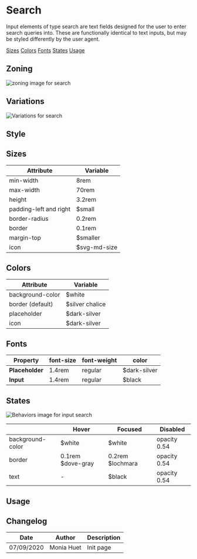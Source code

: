 
<Meta title="Guidelines|Components/Input-Search" />

# Search

Input elements of type search are text fields designed for the user to enter search queries into.
These are functionally identical to text inputs, but may be styled differently by the user agent.

<Story id="components-form--search" />

<Row>
	<Col centered="all">
		<a href="#sizes">Sizes</a>
	</Col>
	<Col centered="all">
		<a href="#colors">Colors</a>
	</Col>
	<Col centered="all">
		<a href="#fonts">Fonts</a>
	</Col>
	<Col centered="all">
		<a href="#states">States</a>
	</Col>
		<Col centered="all">
		<a href="#usage">Usage</a>
	</Col>
</Row>


## Zoning

<img src={InputZoning} alt="zoning image for search" className="full" class="full" />

## Variations

<img src={InputVariations} alt="Variations for search" className="full" class="full" />

## Style

## Sizes <a id="sizes" />

| Attribute                      | Variable          |
| ------------------------------ | ----------------- |
| min-width                      | 8rem              |
| max-width                      | 70rem             |
| height    		 		   	 | 3.2rem            |
| padding-left and right         | $small            |
| border-radius                  | 0.2rem            |
| border                         | 0.1rem            |
| margin-top                     | $smaller          |
| icon							 | $svg-md-size      |



## Colors <a id="colors" />

| Attribute                      | Variable                            |
| ------------------------------ | ----------------------------------- |
| background-color               | $white                              |
| border (default)               | $silver chalice                     |
| placeholder                    | $dark-silver                        |
| icon		                     | $dark-silver                        |


## Fonts <a id="fonts" />

| Property       | font-size | font-weight | color		 |
|----------------|-----------|-------------|-------------|
| **Placeholder**| 1.4rem    |regular      |$dark-silver |
| **Input**      | 1.4rem    |regular      |$black		 |


## States <a id="states" />

<img src={InputBehaviors} alt="Behaviors image for input search" className="full" class="full" />

|                      | **Hover**           | **Focused**       | **Disabled**     | 
| -------------------- | ------------------- | ----------------- | ---------------- | 
| background-color     | $white			     | $white			 | opacity 0.54     | 
| border               | 0.1rem $dove-gray   | 0.2rem $lochmara  | opacity 0.54     | 
| text                 | -                   | $black            | opacity 0.54     | 

## Usage <a id="usage" />




## Changelog

| Date       | Author      | Description |
| ---------- | ----------- | ----------- |
| 07/09/2020 | Monia Huet  | Init page   |
